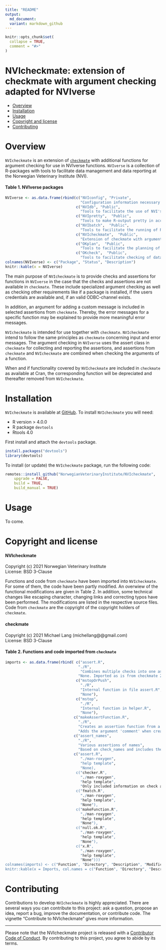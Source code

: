```yaml
--- 
title: "README"
output: 
  md_document:
  variant: markdown_github
---
```


```r
knitr::opts_chunk$set(
  collapse = TRUE,
  comment = "#>"
)
```

NVIcheckmate: extension of checkmate with argument checking adapted for NVIverse
================

<!-- README.md is generated from README.Rmd. Please edit that file -->

  - [Overview](#overview)
  - [Installation](#installation)
  - [Usage](#usage)
  - [Copyright and license](#copyright-and-license)
  - [Contributing](#contributing)

# Overview
`NVIcheckmate` is an extension of [`checkmate`](https://CRAN.R-project.org/package=checkmate) with additional functions for argument checking for use in NVIverse functions. `NVIverse` is a collection of R-packages with tools to facilitate data management and data reporting at the Norwegian Veterinary Institute (NVI). 

####  Table 1. NVIverse packages
```r
NVIverse <- as.data.frame(rbind(c("NVIconfig", "Private",
                                  "Configuration information necessary for some NVIverse functions"),
                                c("NVIdb", "Public",
                                  "Tools to facilitate the use of NVI's databases"),
                                c("NVIpretty",  "Public",
                                  "Tools to make R-output pretty in accord with NVI's graphical profile"),
                                c("NVIbatch",  "Public",
                                  "Tools to facilitate the running of R-scripts in batch mode at NVI"),
                                c("NVIcheckmate",  "Public",
                                  "Extension of checkmate with argument checking adapted for NVIverse"),
                                c("OKplan",  "Public",
                                  "Tools to facilitate the planning of surveillance programmes for the NFSA"),
                                c("OKcheck",  "Public",
                                  "Tools to facilitate checking of data from national surveillance programmes")))
colnames(NVIverse) <- c("Package", "Status", "Description")
knitr::kable(x = NVIverse)
```

The main purpose of `NVIcheckmate` is to provide checks and assertions for functions 
in `NVIverse` in the case that the checks and assertions are not available in `checkmate`. 
These include specialized argument checking as well as checking other requirements 
like if a package is installed, if the users credentials are available and, if an 
valid ODBC-channel exists.

In addition, an argument for adding a custom message is included in selected assertions 
from `checkmate`. Thereby, the error messages for a specific function may be explained 
to provide more meaningful error messages.

`NVIcheckmate` is intended for use together with `checkmate`. `NVIcheckmate` intend 
to follow the same principles as `checkmate` concerning input and error messages. 
The argument checking in `NVIverse` uses the assert class in `checkmate` for 
collecting and reporting the assertions, and assertions from `checkmate` and 
`NVIcheckmate` are combined when checking the arguments of a function.

When and if functionality covered by `NVIcheckmate` are included in `checkmate` 
as available at Cran, the corresponding function will be depreciated and thereafter 
removed from `NVIcheckmate`. 

# Installation
`NVIcheckmate` is available at [GitHub](https://github.com/NorwegianVeterinaryInstitute). 
To install `NVIcheckmate` you will need:

- R version > 4.0.0
- R package `devtools`
- Rtools 4.0

First install and attach the `devtools` package.  

``` r
install.packages("devtools")
library(devtools)
```

To install (or update) the `NVIcheckmate` package, run the following code:

``` r
remotes::install_github("NorwegianVeterinaryInstitute/NVIcheckmate", 
	upgrade = FALSE, 
	build = TRUE,
	build_manual = TRUE)
```

# Usage
To come.

# Copyright and license

#### NVIcheckmate
Copyright (c) 2021 Norwegian Veterinary Institute  
License: BSD 3-Clause  
  
Functions and code from `checkmate` have been imported into `NVIcheckmate`. For some of 
them, the code have been partly modified. An overwiew of the functional modifications are 
given in Table 2. In addition, some technical changes like escaping character, changing 
links and correcting typos have been performed. The modifications are listed in the respective 
source files. Code from `checkmate` are the copyright of the copyright holders of `checkmate`.
  
#### checkmate
Copyright (c) 2021 Michael Lang (michellang@@gmail.com)  
License: BSD 3-Clause  
  
#### Table 2. Functions and code imported from `checkmate`

```r
imports <- as.data.frame(rbind( c("assert.R", 
                                 "./R",
                                  "Combines multiple checks into one assertion",
                                 "None. Imported as is from checkmate 2.1.0 at Github to include argument 'add'"),
                                c("mstopOrPush",  
                                  "./R",
                                  "Internal function in file assert.R",
                                  "None"),
                                c("mstop",  
                                  "./R",
                                  "Internal function in helper.R",
                                  "None"),
                               c("makeAssertFunction.R", 
                                 "./R",
                                 "Creates an assertion function from a check function",
                                 "Adds the argument 'comment' when creating an assertion function"),
                               c("assert_names", 
                                 "./R",
                                 "Various assertions of names",
                                 "Based on check_names and includes the argument 'comment'"),
                               c("assert.R",  
                                  "./man-roxygen",
                                  "help template",
                                  "None),
                                c("checker.R",  
                                  "./man-roxygen",
                                  "help template",
                                  "Only included information on check and assert, the rest were removed"),
                                c("fmatch.R",  
                                  "./man-roxygen",
                                  "help template",
                                  "None"),
                                c("makeFunction.R",  
                                  "./man-roxygen",
                                  "help template",
                                  "None"),
                                c("null.ok.R",  
                                  "./man-roxygen",
                                  "help template",
                                  "None"),
                                c("x.R",  
                                  "./man-roxygen",
                                  "help template",
                                  "None")))
colnames(imports) <- c("Function", "Directory", "Description", "Modification")
knitr::kable(x = Imports, col.names = c("Function", "Directory", "Description", "Functional modifications")) 
```

# Contributing

Contributions to develop `NVIcheckmate` is highly appreciated. There are several 
ways you can contribute to this project: ask a question, propose an idea, report 
a bug, improve the documentation, or contribute code. The vignette 
"Contribute to NVIcheckmate" gives more information.

-----

Please note that the NVIcheckmate project is released with a [Contributor Code of Conduct](https://contributor-covenant.org/version/2/0/CODE_OF_CONDUCT.html). By 
contributing to this project, you agree to abide by its terms.
